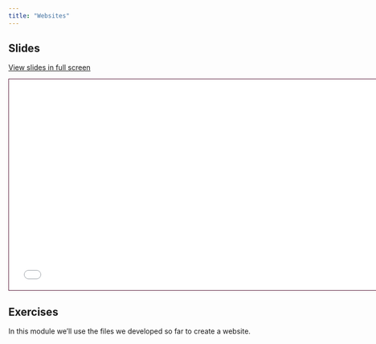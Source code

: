 ```yaml
---
title: "Websites"
---
```


## Slides

[View slides in full screen](4-websites.html)

```{=html}
<iframe class="slide-deck" src="4-websites.html" height="420" width="747" style="border: 1px solid #581B39;"></iframe>
```

## Exercises

In this module we'll use the files we developed so far to create a website.